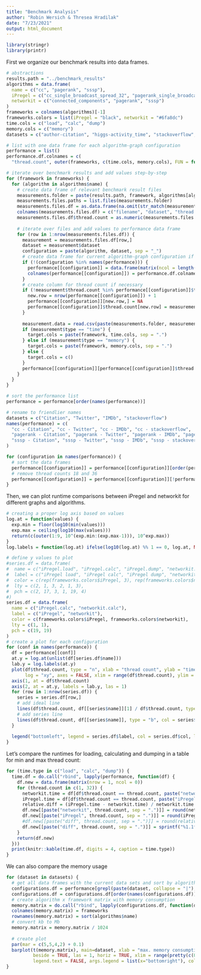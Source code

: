 ```yaml
---
title: "Benchmark Analysis"
author: "Robin Wersich & Thresea Hradilak"
date: "7/23/2021"
output: html_document
---
```


```r
library(stringr)
library(printr)
```


First we organize our benchmark results into data frames.
```r
# abstractions
results.path = "../benchmark_results"
algorithms = data.frame(
  name = c("cc", "pagerank", "sssp"),
  iPregel = c("cc_single_broadcast_spread_32", "pagerank_single_broadcast_32", "sssp_single_broadcast_spread_32"),
  networkit = c("connected_components", "pagerank", "sssp")
)
frameworks = colnames(algorithms)[-1]
frameworks.colors = list(iPregel = "black", networkit = "#6fa8dc")
time.cols = c("load", "calc", "dump")
memory.cols = c("memory")
datasets = c("author-citation", "higgs-activity_time", "stackoverflow", "hollywood-2011")

# list with one data frame for each algorithm-graph configuration
performance = list()
performance.df.colnames = c(
  "thread.count", outer(frameworks, c(time.cols, memory.cols), FUN = function(a, b) paste(a, b, sep = ".")))

# iterate over benchmark results and add values step-by-step
for (framework in frameworks) {
  for (algorithm in algorithms$name) {
    # create data frame of relevant benchmark result files
    measurements.folder = paste(results.path, framework, algorithms[algorithms$name == algorithm, framework], sep = "/")
    measurements.files.paths = list.files(measurements.folder)
    measurements.files.df = as.data.frame(na.omit(str_match(measurements.files.paths, "^([\\w-]+)_(\\d+)_(\\w+).txt$")))
    colnames(measurements.files.df) = c("filename", "dataset", "thread.count", "type")
    measurements.files.df$thread.count = as.numeric(measurements.files.df$thread.count)
    
    # iterate over files and add values to performance data frame
    for (row in 1:nrow(measurements.files.df)) {
      measurement = measurements.files.df[row,]
      dataset = measurement$dataset
      configuration = paste(algorithm, dataset, sep = "_")
      # create data frame for current algorithm-graph configuration if necessary
      if (!(configuration %in% names(performance))) {
        performance[[configuration]] = data.frame(matrix(ncol = length(performance.df.colnames), nrow = 0))
        colnames(performance[[configuration]]) = performance.df.colnames
      }
      # create column for thread count if necessary
      if (!measurement$thread.count %in% performance[[configuration]]$thread.count) {
        new.row = nrow(performance[[configuration]]) + 1
        performance[[configuration]][new.row,] = NA
        performance[[configuration]]$thread.count[new.row] = measurement$thread.count
      }
      
      measurement.data = read.csv(paste(measurements.folder, measurement$filename, sep = "/"), header = FALSE, sep = "\t")
      if (measurement$type == "time") {
        target.cols = paste(framework, time.cols, sep = ".")
      } else if (measurement$type == "memory") {
        target.cols = paste(framework, memory.cols, sep = ".")
      } else {
        target.cols = c()
      }
      performance[[configuration]][performance[[configuration]]$thread.count == measurement$thread.count, target.cols] = colMeans(measurement.data)
    }
  }
}

# sort the performance list
performance = performance[order(names(performance))]

# rename to friendlier names
datasets = c("Citation", "Twitter", "IMDb", "stackoverflow")
names(performance) = c(
  "cc - Citation", "cc - Twitter", "cc - IMDb", "cc - stackoverflow",
  "pagerank - Citation", "pagerank - Twitter", "pagerank - IMDb", "pagerank - stackoverflow",
  "sssp - Citation", "sssp - Twitter", "sssp - IMDb", "sssp - stackoverflow"
)

for (configuration in names(performance)) {
  # sort the data frames
  performance[[configuration]] = performance[[configuration]][order(performance[[configuration]]$thread.count),]
  # remove thread counts 18 and 36
  performance[[configuration]] = performance[[configuration]][!performance[[configuration]]$thread.count %in% c(18, 36),]
}
```

Then, we can plot runtime comparisons between iPregel and networkit for different graphs and algorithms.

```r
# creating a proper log axis based on values
log.at = function(values) {
  exp.min = floor(log10(min(values)))
  exp.max = ceiling(log10(max(values)))
  return(c(outer(1:9, 10^(exp.min:(exp.max-1))), 10^exp.max))
}
log.labels = function(log.at) ifelse(log10(log.at) %% 1 == 0, log.at, NA)

# define y values to plot
#series.df = data.frame(
#  name = c("iPregel.load", "iPregel.calc", "iPregel.dump", "networkit.load", "networkit.calc", "networkit.dump"),
#  label = c("iPregel load", "iPregel calc", "iPregel dump", "networkit load", "networkit calc", "networkit dump"),
#  color = c(rep(frameworks.colors$iPregel, 3), rep(frameworks.colors$networkit, 3)),
#  lty = c(2, 1, 3, 2, 1, 3),
#  pch = c(2, 17, 3, 1, 19, 4)
#)
series.df = data.frame(
  name = c("iPregel.calc", "networkit.calc"),
  label = c("iPregel", "networkit"),
  color = c(frameworks.colors$iPregel, frameworks.colors$networkit),
  lty = c(1, 1),
  pch = c(19, 19)
)
# create a plot for each configuration
for (conf in names(performance)) {
  df = performance[[conf]]
  at.y = log.at(unlist(df[series.df$name]))
  lab.y = log.labels(at.y)
  plot(df$thread.count, type = "n", xlab = "thread count", ylab = "time in s", main = conf,
       log = "xy", axes = FALSE, xlim = range(df$thread.count), ylim = c(range(at.y)))
  axis(1, at = df$thread.count)
  axis(2, at = at.y, labels = lab.y, las = 1)
  for (row in 1:nrow(series.df)) {
    series = series.df[row,]
    # add ideal line
    lines(df$thread.count, df[[series$name]][1] / df$thread.count, type = "l", lty = 3)
    # add series line
    lines(df$thread.count, df[[series$name]], type = "b", col = series$color, lty = series$lty, pch = series$pch)
  }
  
  legend("bottomleft", legend = series.df$label, col = series.df$col, lty = series.df$lty, pch = series.df$pch)
}
```

Let's compare the runtimes for loading, calculating and dumping in a table for min and max thread count:

```r
for (time.type in c("load", "calc", "dump")) {
  time.df = do.call("rbind", lapply(performance, function(df) {
    df.new = data.frame(matrix(nrow = 1, ncol = 0))
    for (thread.count in c(1, 32)) {
      networkit.time = df[df$thread.count == thread.count, paste("networkit", time.type, sep = ".")]
      iPregel.time = df[df$thread.count == thread.count, paste("iPregel", time.type, sep = ".")]
      relative.diff = (iPregel.time - networkit.time) / networkit.time
      df.new[[paste("networkit", thread.count, sep = ".")]] = round(networkit.time, 4)
      df.new[[paste("iPregel", thread.count, sep = ".")]] = round(iPregel.time, 4)
      #df.new[[paste("diff", thread.count, sep = ".")]] = round(relative.diff, 3)
      df.new[[paste("diff", thread.count, sep = ".")]] = sprintf("%1.1f%%", 100*relative.diff)
    }
    return(df.new)
  }))
  print(knitr::kable(time.df, digits = 4, caption = time.type))
}
```

We can also compare the memory usage

```r
for (dataset in datasets) {
  # get all data frames with the current data sets and sort by algorithm
  configurations.df = performance[grepl(paste(dataset, collapse = "|"), names(performance))]
  configurations.df = configurations.df[order(names(configurations.df))]
  # create algorithm x framework matrix with memory consumption
  memory.matrix = do.call("rbind", lapply(configurations.df, function(df) colMeans(df[, paste(frameworks, "memory", sep = "." )])))
  colnames(memory.matrix) = frameworks
  rownames(memory.matrix) = sort(algorithms$name)
  # convert kb to Mb
  memory.matrix = memory.matrix / 1024
  
  # create plot
  par(mar = c(5,5,4,2) + 0.1)
  barplot(t(memory.matrix), main=dataset, xlab = "max. memory consumption in MB",
          beside = TRUE, las = 1, horiz = TRUE, xlim = range(pretty(c(0, memory.matrix))),
          legend.text = FALSE, args.legend = list(x="bottomright"), col = unlist(frameworks.colors))
}
```


